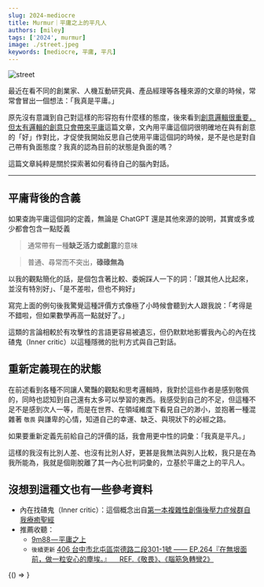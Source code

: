 ```yaml
---
slug: 2024-mediocre
title: Murmur｜平庸之上的平凡人
authors: [miley]
tags: ['2024', murmur]
image: ./street.jpeg
keywords: [mediocre, 平庸, 平凡]
---
```


<!-- 以上是設定區塊 -->



![street](./street.jpeg)

最近在看不同的創業家、人機互動研究員、產品經理等各種來源的文章的時候，常常會冒出一個想法：「我真是平庸。」

原先沒有意識到自己對這樣的形容抱有什麼樣的態度，後來看到[創意邏輯很重要，但太有邏輯的創意只會帶來平庸](https://rulescreative.medium.com/%E8%A7%80%E9%BB%9E-%E5%89%B5%E6%84%8F%E7%9A%84%E9%82%8F%E8%BC%AF%E5%BE%88%E9%87%8D%E8%A6%81-%E4%BD%86%E5%A4%AA%E6%9C%89%E9%82%8F%E8%BC%AF%E7%9A%84%E5%89%B5%E6%84%8F%E5%8F%AA%E6%9C%83%E5%B8%B6%E4%BE%86%E5%B9%B3%E5%BA%B8-rules-creative-246f916fec03)這篇文章，文內用平庸這個詞很明確地在與有創意的「好」作對比，才促使我開始反思自己使用平庸這個詞的時候，是不是也是對自己帶有負面態度？我真的認為目前的狀態是負面的嗎？

這篇文章純粹是關於探索著如何看待自己的腦內對話。

<!--truncate-->
---

## 平庸背後的含義

如果查詢平庸這個詞的定義，無論是 ChatGPT 還是其他來源的說明，其實或多或少都會包含一點貶義

> 通常帶有一種**缺乏活力或創意**的意味

> 普通、尋常而不突出，**碌碌無為**

以我的觀點簡化的話，是個包含著比較、委婉踩人一下的詞：「跟其他人比起來，並沒有特別好」、「是不差啦，但也不夠好」

寫完上面的例句後我驚覺這種評價方式像極了小時候會聽到大人跟我說：「考得是不錯啦，但如果數學再高一點就好了。」

這類的言論相較於有攻擊性的言語更容易被遺忘，但仍默默地影響我內心的內在找碴鬼（Inner critic）以這種隱微的批判方式與自己對話。

## 重新定義現在的狀態

在前述看到各種不同讓人驚豔的觀點和思考邏輯時，我對於這些作者是感到敬佩的，同時也認知到自己還有太多可以學習的東西。我感受到自己的不足，但這種不足不是感到次人一等，而是在世界、在領域維度下看見自己的渺小，並抱著一種混雜著 `敬畏` 與謙卑的心情，知道自己的幸運、缺乏、與現狀下的必經之路。

如果要重新定義先前給自己的評價的話，我會用更中性的詞彙：「我真是平凡。」

這樣的我沒有比別人差、也沒有比別人好，更甚是我無法與別人比較，我只是在為我所能為，我就是個剛脫離了其一內心批判詞彙的，立基於平庸之上的平凡人。

## 沒想到這種文也有一些參考資料

*   內在找碴鬼（Inner critic）：這個概念出自[第一本複雜性創傷後壓力症候群自我療癒聖經](https://www.books.com.tw/products/0010872389?sloc=main)
*   推薦收聽：
    * [9m88 — 平庸之上](https://youtu.be/IVkEZKWCsKU?si=ICgzDrIaiD0IFc3n)
    * `後續更新` [406 台中市北屯區崇德路二段301-1號 —— EP.264『在無垠面前，做一粒安心的塵埃。』＿ REF.《敬畏》、《腦筋急轉彎2》](https://open.spotify.com/episode/2QuRoJJzZ8OHHP2U6OiO49?si=8d541d9480754580)



<!-- 以下是訂閱表單區塊 -->


<BrowserOnly>{() => <NewsletterForm />}</BrowserOnly>